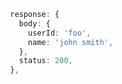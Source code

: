 ```ts
              response: {
                body: {
                  userId: 'foo',
                  name: 'john smith',
                },
                status: 200,
              },
```
